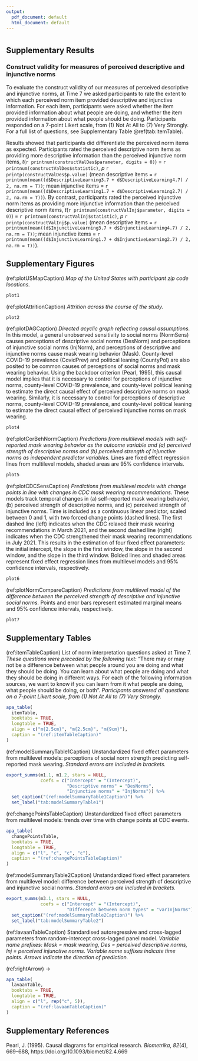 ```yaml
---
output:
  pdf_document: default
  html_document: default
---
```

\renewcommand{\appendixname}{\textbf{Supplementary Materials}}
\renewcommand{\thefigure}{S\arabic{figure}} \setcounter{figure}{0}
\renewcommand{\thetable}{S\arabic{table}} \setcounter{table}{0}
\renewcommand{\theequation}{S\arabic{table}} \setcounter{equation}{0}

#

## Supplementary Results

### Construct validity for measures of perceived descriptive and injunctive norms

To evaluate the construct validity of our measures of perceived descriptive and injunctive norms, at Time 7 we asked participants to rate the extent to which each perceived norm item provided descriptive and injunctive information. For each item, participants were asked whether the item provided information about what people are doing, and whether the item provided information about what people should be doing. Participants responded on a 7-point Likert scale, from (1) Not At All to (7) Very Strongly. For a full list of questions, see Supplementary Table \@ref(tab:itemTable).

Results showed that participants did differentiate the perceived norm items as expected. Participants rated the perceived descriptive norm items as providing more descriptive information than the perceived injunctive norm items, _t_(`r printnum(constructValDes$parameter, digits = 0)`) = `r printnum(constructValDes$statistic)`, _p_ `r printp(constructValDes$p.value)` (mean descriptive items = `r printnum(mean((d$DescriptiveLearning3.7 + d$DescriptiveLearning4.7) / 2, na.rm = T))`; mean injunctive items = `r printnum(mean((d$DescriptiveLearning1.7 + d$DescriptiveLearning2.7) / 2, na.rm = T))`). By contrast, participants rated the perceived injunctive norm items as providing more injunctive information than the perceived descriptive norm items, _t_(`r printnum(constructValInj$parameter, digits = 0)`) = `r printnum(constructValInj$statistic)`, _p_ `r printp(constructValInj$p.value)` (mean descriptive items = `r printnum(mean((d$InjunctiveLearning3.7 + d$InjunctiveLearning4.7) / 2, na.rm = T))`; mean injunctive items = `r printnum(mean((d$InjunctiveLearning1.7 + d$InjunctiveLearning2.7) / 2, na.rm = T))`).

\newpage

## Supplementary Figures

(ref:plotUSMapCaption) _Map of the United States with participant zip code locations._

```r
plot1
```

\newpage

(ref:plotAttritionCaption) _Attrition across the course of the study._

```r
plot2
```

\newpage

(ref:plotDAGCaption) _Directed acyclic graph reflecting causal assumptions._ In this model, a general unobserved sensitivity to social norms (NormSens) causes perceptions of descriptive social norms (DesNorm) and perceptions of injunctive social norms (InjNorm), and perceptions of descriptive and injunctive norms cause mask wearing behavior (Mask). County-level COVID-19 prevalence (CovidPrev) and political leaning (CountyPol) are also posited to be common causes of perceptions of social norms and mask wearing behavior. Using the backdoor criterion (Pearl, 1995), this causal model implies that it is necessary to control for perceptions of injunctive norms, county-level COVID-19 prevalence, and county-level political leaning to estimate the direct causal effect of perceived descriptive norms on mask wearing. Similarly, it is necessary to control for perceptions of descriptive norms, county-level COVID-19 prevalence, and county-level political leaning to estimate the direct causal effect of perceived injunctive norms on mask wearing.

```r
plot4
```

\newpage

(ref:plotCorBehNormCaption) _Predictions from multilevel models with self-reported mask wearing behavior as the outcome variable and (a) perceived strength of descriptive norms and (b) perceived strength of injunctive norms as independent predictor variables._ Lines are fixed effect regression lines from multilevel models, shaded areas are 95% confidence intervals.

```r
plot5
```

\newpage

(ref:plotCDCSensCaption) _Predictions from multilevel models with change points in line with changes in CDC mask wearing recommendations._ These models track temporal changes in (a) self-reported mask wearing behavior, (b) perceived strength of descriptive norms, and (c) perceived strength of injunctive norms. Time is included as a continuous linear predictor, scaled between 0 and 1, with two forced change points (dashed lines). The first dashed line (left) indicates when the CDC relaxed their mask wearing recommendations in March 2021, and the second dashed line (right) indicates when the CDC strengthened their mask wearing recommendations in July 2021. This results in the estimation of four fixed effect parameters: the initial intercept, the slope in the first window, the slope in the second window, and the slope in the third window. Bolded lines and shaded areas represent fixed effect regression lines from multilevel models and 95% confidence intervals, respectively.

```r
plot6
```

\newpage

(ref:plotNormCompareCaption) _Predictions from multilevel model of the difference between the perceived strength of descriptive and injunctive social norms._ Points and error bars represent estimated marginal means and 95% confidence intervals, respectively.

```r
plot7
```

\newpage

## Supplementary Tables

(ref:itemTableCaption) List of norm interpretation questions asked at Time 7. _These questions were preceded by the following text:_ "There may or may not be a difference between what people around you are doing and what they should be doing. You can learn about what people are doing and what they should be doing in different ways. For each of the following information sources, we want to know if you can learn from it what people are doing, what people should be doing, or both". _Participants answered all questions on a 7-point Likert scale, from (1) Not At All to (7) Very Strongly._

```r
apa_table(
  itemTable,
  booktabs = TRUE,
  longtable = TRUE,
  align = c("m{2.5cm}", "m{2.5cm}", "m{9cm}"),
  caption = "(ref:itemTableCaption)"
)
```

\newpage

(ref:modelSummaryTable1Caption) Unstandardized fixed effect parameters from multilevel models: perceptions of social norm strength predicting self-reported mask wearing. _Standard errors are included in brackets._

```r
export_summs(m1.1, m1.2, stars = NULL,
             coefs = c("Intercept" = "(Intercept)",
                       "Descriptive norms" = "DesNorms",
                       "Injunctive norms" = "InjNorms")) %>% 
  set_caption("(ref:modelSummaryTable1Caption)") %>%
  set_label("tab:modelSummaryTable1")
```

\newpage

(ref:changePointsTableCaption) Unstandardized fixed effect parameters from multilevel models: trends over time with change points at CDC events.

```r
apa_table(
  changePointsTable,
  booktabs = TRUE,
  longtable = TRUE,
  align = c("l", "c", "c", "c"),
  caption = "(ref:changePointsTableCaption)"
)
```

\newpage

(ref:modelSummaryTable2Caption) Unstandardized fixed effect parameters from multilevel model: difference between perceived strength of descriptive and injunctive social norms. _Standard errors are included in brackets._

```r
export_summs(m3.1, stars = NULL,
             coefs = c("Intercept" = "(Intercept)",
                       "Difference between norm types" = "varInjNorms")) %>% 
  set_caption("(ref:modelSummaryTable2Caption)") %>%
  set_label("tab:modelSummaryTable2")
```

\newpage

(ref:lavaanTableCaption) Standardised autoregressive and cross-lagged parameters from random-intercept cross-lagged panel model. _Variable name prefixes: Mask = mask wearing, Des = perceived descriptive norms, Inj = perceived injunctive norms. Variable name suffixes indicate time points. Arrows indicate the direction of prediction._

(ref:rightArrow) →

```r
apa_table(
  lavaanTable,
  booktabs = TRUE,
  longtable = TRUE,
  align = c("l", rep("c", 5)),
  caption = "(ref:lavaanTableCaption)"
)
```

\newpage

## Supplementary References

Pearl, J. (1995). Causal diagrams for empirical research. _Biometrika_, _82_(4), 669–688, https://doi.org/10.1093/biomet/82.4.669
